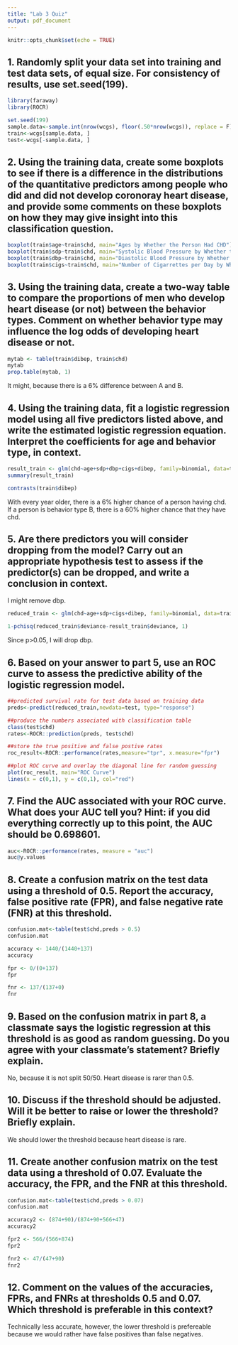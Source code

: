 ```yaml
---
title: "Lab 3 Quiz"
output: pdf_document
---
```


```r
knitr::opts_chunk$set(echo = TRUE)
```

## 1. Randomly split your data set into training and test data sets, of equal size. For consistency of results, use set.seed(199).

```r
library(faraway)
library(ROCR)

set.seed(199)
sample.data<-sample.int(nrow(wcgs), floor(.50*nrow(wcgs)), replace = F)
train<-wcgs[sample.data, ]
test<-wcgs[-sample.data, ]
```

## 2. Using the training data, create some boxplots to see if there is a difference in the distributions of the quantitative predictors among people who did and did not develop coronoray heart disease, and provide some comments on these boxplots on how they may give insight into this classification question.

```r
boxplot(train$age~train$chd, main="Ages by Whether the Person Had CHD")
boxplot(train$sdp~train$chd, main="Systolic Blood Pressure by Whether the Person Had CHD")
boxplot(train$dbp~train$chd, main="Diastolic Blood Pressure by Whether the Person Had CHD")
boxplot(train$cigs~train$chd, main="Number of Cigarrettes per Day by Whether the Person Had CHD")
```

## 3. Using the training data, create a two-way table to compare the proportions of men who develop heart disease (or not) between the behavior types. Comment on whether behavior type may influence the log odds of developing heart disease or not.

```r
mytab <- table(train$dibep, train$chd)
mytab
prop.table(mytab, 1)
```

It might, because there is a 6% difference between A and B.

## 4. Using the training data, fit a logistic regression model using all five predictors listed above, and write the estimated logistic regression equation. Interpret the coefficients for age and behavior type, in context.

```r
result_train <- glm(chd~age+sdp+dbp+cigs+dibep, family=binomial, data=train)
summary(result_train)

contrasts(train$dibep)
```

With every year older, there is a 6% higher chance of a person having chd. If a person is behavior type B, there is a 60% higher chance that they have chd.

## 5. Are there predictors you will consider dropping from the model? Carry out an appropriate hypothesis test to assess if the predictor(s) can be dropped, and write a conclusion in context.

I might remove dbp.

```r
reduced_train <- glm(chd~age+sdp+cigs+dibep, family=binomial, data=train)

1-pchisq(reduced_train$deviance-result_train$deviance, 1)
```

Since p>0.05, I will drop dbp.

## 6. Based on your answer to part 5, use an ROC curve to assess the predictive ability of the logistic regression model.

```r
##predicted survival rate for test data based on training data
preds<-predict(reduced_train,newdata=test, type="response")

##produce the numbers associated with classification table
class(test$chd)
rates<-ROCR::prediction(preds, test$chd)

##store the true positive and false postive rates
roc_result<-ROCR::performance(rates,measure="tpr", x.measure="fpr")

##plot ROC curve and overlay the diagonal line for random guessing
plot(roc_result, main="ROC Curve")
lines(x = c(0,1), y = c(0,1), col="red")
```

## 7. Find the AUC associated with your ROC curve. What does your AUC tell you? Hint: if you did everything correctly up to this point, the AUC should be 0.698601.

```r
auc<-ROCR::performance(rates, measure = "auc")
auc@y.values
```

## 8. Create a confusion matrix on the test data using a threshold of 0.5. Report the accuracy, false positive rate (FPR), and false negative rate (FNR) at this threshold.

```r
confusion.mat<-table(test$chd,preds > 0.5)
confusion.mat

accuracy <- 1440/(1440+137)
accuracy

fpr <- 0/(0+137)
fpr

fnr <- 137/(137+0)
fnr
```

## 9. Based on the confusion matrix in part 8, a classmate says the logistic regression at this threshold is as good as random guessing. Do you agree with your classmate’s statement? Briefly explain.

No, because it is not split 50/50. Heart disease is rarer than 0.5.

## 10. Discuss if the threshold should be adjusted. Will it be better to raise or lower the threshold? Briefly explain.

We should lower the threshold because heart disease is rare.

## 11. Create another confusion matrix on the test data using a threshold of 0.07. Evaluate the accuracy, the FPR, and the FNR at this threshold.

```r
confusion.mat<-table(test$chd,preds > 0.07)
confusion.mat

accuracy2 <- (874+90)/(874+90+566+47)
accuracy2

fpr2 <- 566/(566+874)
fpr2

fnr2 <- 47/(47+90)
fnr2
```

## 12. Comment on the values of the accuracies, FPRs, and FNRs at thresholds 0.5 and 0.07. Which threshold is preferable in this context?

Technically less accurate, however, the lower threshold is prefereable because we would rather have false positives than false negatives.
